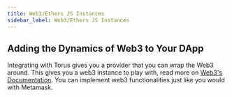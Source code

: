 ```yaml
---
title: Web3/Ethers JS Instances
sidebar_label: Web3/Ethers JS Instances
---
```


## Adding the Dynamics of Web3 to Your DApp

Integrating with Torus gives you a provider that you can wrap the Web3 around.
This gives you a web3 instance to play with, read more on
[Web3's Documentation](https://web3js.readthedocs.io/en/1.0/). You can implement
web3 functionalities just like you would with Metamask.
